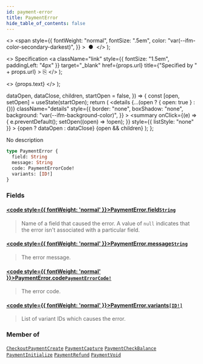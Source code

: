 ```yaml
---
id: payment-error
title: PaymentError
hide_table_of_contents: false
---
```


  <>
    <span
      style={{
        fontWeight: "normal",
        fontSize: ".5em",
        color: "var(--ifm-color-secondary-darkest)",
      }}
    >
      &nbsp;●&nbsp;
    </span>
  </>
);

  <>
    Specification
    <a
      className="link"
      style={{ fontSize: "1.5em", paddingLeft: "4px" }}
      target="\_blank"
      href={props.url}
      title={"Specified by " + props.url}
    >
      ⎘
    </a>
  </>
);

  <>
    <span className={props.class}>{props.text}</span>
  </>
);


  dataOpen,
  dataClose,
  children,
  startOpen = false,
}) => {
  const [open, setOpen] = useState(startOpen);
  return (
    <details
      {...(open ? { open: true } : {})}
      className="details"
      style={{
        border: "none",
        boxShadow: "none",
        background: "var(--ifm-background-color)",
      }}
    >
      <summary
        onClick={(e) => {
          e.preventDefault();
          setOpen((open) => !open);
        }}
        style={{ listStyle: "none" }}
      >
        {open ? dataOpen : dataClose}
      </summary>
      {open && children}
    </details>
  );
};

No description

```graphql
type PaymentError {
  field: String
  message: String
  code: PaymentErrorCode!
  variants: [ID!]
}
```

### Fields

#### [<code style={{ fontWeight: 'normal' }}>PaymentError.<b>field</b></code>](#)<Bullet />[`String`](../../../api-reference/miscellaneous/scalars/string) <Badge class="badge badge--secondary" text="scalar"/>

> Name of a field that caused the error. A value of `null` indicates that the error isn't associated with a particular field.

#### [<code style={{ fontWeight: 'normal' }}>PaymentError.<b>message</b></code>](#)<Bullet />[`String`](../../../api-reference/miscellaneous/scalars/string) <Badge class="badge badge--secondary" text="scalar"/>

> The error message.

#### [<code style={{ fontWeight: 'normal' }}>PaymentError.<b>code</b></code>](#)<Bullet />[`PaymentErrorCode!`](../../../api-reference/payments/enums/payment-error-code) <Badge class="badge badge--secondary" text="non-null"/> <Badge class="badge badge--secondary" text="enum"/>

> The error code.

#### [<code style={{ fontWeight: 'normal' }}>PaymentError.<b>variants</b></code>](#)<Bullet />[`[ID!]`](../../../api-reference/miscellaneous/scalars/id) <Badge class="badge badge--secondary" text="list"/> <Badge class="badge badge--secondary" text="scalar"/>

> List of variant IDs which causes the error.

### Member of

[`CheckoutPaymentCreate`](../../../api-reference/checkout/objects/checkout-payment-create) <Badge class="badge badge--secondary" text="object"/><Bullet />[`PaymentCapture`](../../../api-reference/payments/objects/payment-capture) <Badge class="badge badge--secondary" text="object"/><Bullet />[`PaymentCheckBalance`](../../../api-reference/payments/objects/payment-check-balance) <Badge class="badge badge--secondary" text="object"/><Bullet />[`PaymentInitialize`](../../../api-reference/payments/objects/payment-initialize) <Badge class="badge badge--secondary" text="object"/><Bullet />[`PaymentRefund`](../../../api-reference/payments/objects/payment-refund) <Badge class="badge badge--secondary" text="object"/><Bullet />[`PaymentVoid`](../../../api-reference/payments/objects/payment-void) <Badge class="badge badge--secondary" text="object"/>
